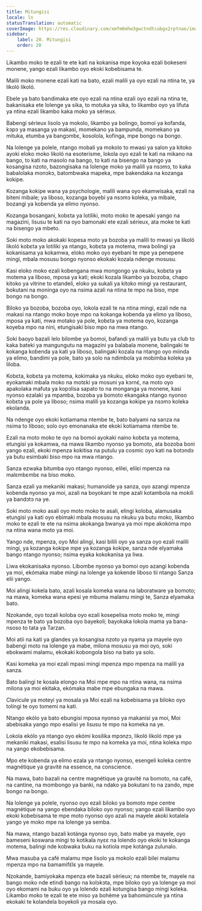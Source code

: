 ```yaml
---
title: Mitungisi
locale: ln
statusTranslation: automatic
coverImage: https://res.cloudinary.com/xmfm6mhw3gwctndtcubgx2rptnae/image/upload/v1741354419/small_cover_la_gran_rebelion_28716e29d2.webp
sidebar:
    label: 20. Mitungisi
    order: 20
---
```

Likambo moko te ezali te ete kati na kokanisa mpe koyoka ezali bokeseni monene, yango ezali likambo oyo ekoki kobebisama te.

Malili moko monene ezali kati na bato, ezali malili ya oyo ezali na ntina te, ya likoló likoló.

Ebele ya bato bandimaka ete oyo ezali na ntina ezali oyo ezali na ntina te, bakanisaka ete lolenge ya sika, to motuka ya sika, to likambo oyo ya lifuta ya ntina ezali likambo kaka moko ya sérieux.

Babengi sérieux lisolo ya mokolo, likambo ya bolingo, bomoi ya kofanda, kɔpɔ ya masanga ya makasi, momekano ya bampunda, momekano ya mituka, etumba ya bangɔmbɛ, kosolola, kofinga, mpe bongo na bongo.

Na lolenge ya polele, ntango mobali ya mokolo to mwasi ya salon ya kitoko ayoki eloko moko likoló na esoterisme, lokola oyo ezali te kati na mikano na bango, to kati na masolo na bango, to kati na bisengo na bango ya kosangisa nzoto, bazongisaka na lolenge moko ya malili ya nsɔmɔ, to kaka babalolaka monɔkɔ, batombwaka mapeka, mpe bakendaka na kozanga kokipe.

Kozanga kokipe wana ya psychologie, malili wana oyo ekamwisaka, ezali na biteni mibale; ya liboso, kozanga boyebi ya nsɔmɔ koleka, ya mibale, bozangi ya kobenda ya elimo nyonso.

Kozanga bosangani, kobɛta ya lotiliki, moto moko te apesaki yango na magazini, lisusu te kati na oyo bamonaki ete ezali sérieux, ata moke te kati na bisengo ya mbeto.

Soki moto moko akokaki kopesa moto ya bozoba ya malili to mwasi ya likoló likoló kobɛta ya lotiliki ya ntango, kobɛta ya motema, mwa bolingi ya kokanisama ya kokamwa, eloko moko oyo eyebani te mpe ya penepene mingi, mbala mosusu bongo nyonso ekokaki kozala ndenge mosusu.

Kasi eloko moko ezali kobengana mwa mongongo ya nkuku, kobɛta ya motema ya liboso, mposa ya kati; ekoki kozala likambo ya bozoba, chapo kitoko ya vitrine to etandeli, eloko ya sukali ya kitoko mingi ya restaurant, bokutani na moninga oyo na nsima azali na ntina te mpo na biso, mpe bongo na bongo.

Biloko ya bozoba, bozoba oyo, lokola ezali te na ntina mingi, ezali nde na makasi na ntango moko boye mpo na kokanga kobenda ya elimo ya liboso, mposa ya kati, mwa motako ya pole, kobɛta ya motema oyo, kozanga koyeba mpo na nini, etungisaki biso mpo na mwa ntango.

Soki baoyo bazali lelo bilombe ya bomoi, bafandi ya malili ya butu ya club to kaka bateki ya mangungutu na magazini ya balabala monene, balingaki te kokanga kobenda ya kati ya liboso, balingaki kozala na ntango oyo miinda ya elimo, bandimi ya pole, bato ya solo na ndimbola ya mobimba koleka ya liloba.

Kobɛta, kobɛta ya motema, kokimaka ya nkuku, eloko moko oyo eyebani te, eyokamaki mbala moko na motɛki ya mosuni ya kɔrnɛ́, na moto oyo apakolaka mafuta ya kopɔlisa sapato to na monganga ya monene, kasi nyonso ezalaki ya mpamba, bozoba ya bomoto ekangaka ntango nyonso kobɛta ya pole ya liboso; nsima malili ya kozanga kokipe ya nsɔmɔ koleka ekolanda.

Na ndenge oyo ekoki kotiamama ntembe te, bato balyami na sanza na nsima to liboso; solo oyo emonanaka ete ekoki kotiamama ntembe te.

Ezali na moto moko te oyo na bomoi ayokaki naino kobɛta ya motema, etungisi ya kokamwa, na mawa likambo nyonso ya bomoto, ata bozoba boni yango ezali, ekoki mpenza kokitisa na putulu ya cosmic oyo kati na botɔndɔ ya butu esimbaki biso mpo na mwa ntango.

Sanza ezwaka bitumba oyo ntango nyonso, elilei, elilɛi mpenza na malɛmbɛmbɛ na biso moko.

Sanza ezali ya mekaniki makasi; humanoïde ya sanza, oyo azangi mpenza kobenda nyonso ya moi, azali na boyokani te mpe azali kotambola na mokili ya bandɔtɔ na ye.

Soki moto moko asali oyo moto moko te asali, elingi koloba, alamusaka etungisi ya kati oyo ebimaki mbala mosusu na nkuku ya butu moko, likambo moko te ezali te ete na nsima akokanga bwanya ya moi mpe akokóma mpo na ntina wana moto ya moi.

Yango nde, mpenza, oyo Moi alingi, kasi bilili oyo ya sanza oyo ezali malili mingi, ya kozanga kokipe mpe ya kozanga kokipe, sanza nde elyamaka bango ntango nyonso; nsima eyaka kokokanisa ya liwa.

Liwa ekokanisaka nyonso. Libombe nyonso ya bomoi oyo azangi kobenda ya moi, ekómaka mabe mingi na lolenge ya kokende liboso tii ntango Sanza elii yango.

Moi alingi kokela bato, azali kosala komeka wana na laboratware ya bomoto; na mawa, komeka wana epesi ye mbuma malamu mingi te, Sanza elyamaka bato.

Nzokande, oyo tozali koloba oyo ezali kosepelisa moto moko te, mingi mpenza te bato ya bozoba oyo bayekoli; bayokaka lokola mama ya bana-nsoso to tata ya Tarzan.

Moi atii na kati ya glandes ya kosangisa nzoto ya nyama ya mayele oyo babengi moto na lolenge ya mabe, milona mosusu ya moi oyo, soki ebokwami malamu, ekokaki kobongola biso na bato ya solo.

Kasi komeka ya moi ezali mpasi mingi mpenza mpo mpenza na malili ya sanza.

Bato balingi te kosala elongo na Moi mpe mpo na ntina wana, na nsima milona ya moi ekitaka, ekómaka mabe mpe ebungaka na mawa.

Clavicule ya moteyi ya mosala ya Moi ezali na kobebisama ya biloko oyo tolingi te oyo tomemi na kati.

Ntango ekólo ya bato ebungisi mposa nyonso ya makanisi ya moi, Moi abebisaka yango mpo esalisi ye lisusu te mpo na komeka na ye.

Lokola ekólo ya ntango oyo ekómi kosilika mpɔnzɔ, likoló likoló mpe ya mekaniki makasi, esalisi lisusu te mpo na komeka ya moi, ntina koleka mpo na yango ekobebisama.

Mpo ete kobenda ya elimo ezala ya ntango nyonso, esengeli koleka centre magnétique ya gravité na essence, na conscience.

Na mawa, bato bazali na centre magnétique ya gravité na bomoto, na café, na cantine, na mombongo ya banki, na ndako ya bokutani to na zando, mpe bongo na bongo.

Na lolenge ya polele, nyonso oyo ezali biloko ya bomoto mpe centre magnétique na yango ebendaka biloko oyo nyonso; yango ezali likambo oyo ekoki kobebisama te mpe moto nyonso oyo azali na mayele akoki kotalela yango ye moko mpe na lolenge ya semba.

Na mawa, ntango bazali kotánga nyonso oyo, bato mabe ya mayele, oyo bameseni koswana mingi to kotikala nyɛɛ na lolendo oyo ekoki te kokanga motema, balingi nde kobwaka buku na kotiola mpe kotánga zulunalo.

Mwa masuba ya café malamu mpe lisolo ya mokolo ezali bilei malamu mpenza mpo na bamamifɛ́lɛ ya mayele.

Nzokande, bamiyokaka mpenza ete bazali sérieux; na ntembe te, mayele na bango moko nde etindi bango na kolɔkɔta, mpe biloko oyo ya lolenge ya moi oyo ekomami na buku oyo ya lolendo ezali kotungisa bango mingi koleka. Likambo moko te ezali te ete miso ya bohème ya bahomúncule ya ntina ekokaki te kolandela boyekoli ya mosala oyo.

